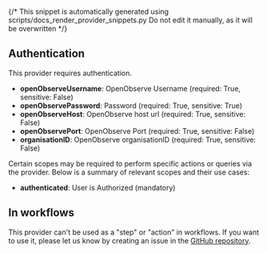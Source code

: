 {/* This snippet is automatically generated using scripts/docs_render_provider_snippets.py 
Do not edit it manually, as it will be overwritten */}

## Authentication
This provider requires authentication.
- **openObserveUsername**: OpenObserve Username (required: True, sensitive: False)
- **openObservePassword**: Password (required: True, sensitive: True)
- **openObserveHost**: OpenObserve host url (required: True, sensitive: False)
- **openObservePort**: OpenObserve Port (required: True, sensitive: False)
- **organisationID**: OpenObserve organisationID (required: True, sensitive: False)

Certain scopes may be required to perform specific actions or queries via the provider. Below is a summary of relevant scopes and their use cases:
- **authenticated**: User is Authorized (mandatory) 



## In workflows

This provider can't be used as a "step" or "action" in workflows. If you want to use it, please let us know by creating an issue in the [GitHub repository](https://github.com/keephq/keep/issues).


